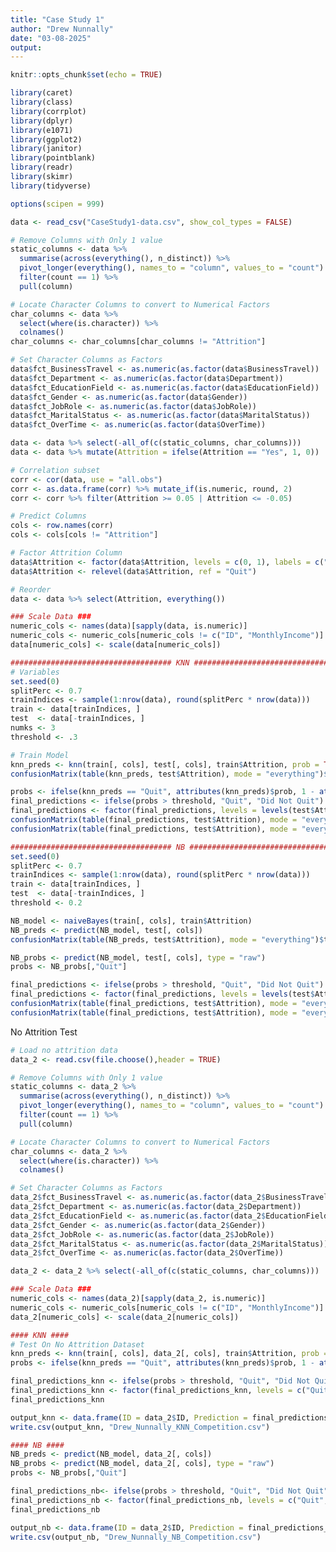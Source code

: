 ---
title: "Case Study 1"
author: "Drew Nunnally"
date: "03-08-2025"
output: 
---

```{r setup, include=FALSE}
knitr::opts_chunk$set(echo = TRUE)
```

```{r packages}
library(caret)
library(class)
library(corrplot)
library(dplyr)
library(e1071)
library(ggplot2)
library(janitor)
library(pointblank)
library(readr)
library(skimr)
library(tidyverse)

options(scipen = 999)
```

```{r import data}
data <- read_csv("CaseStudy1-data.csv", show_col_types = FALSE)
```

```{r data cleaning}
# Remove Columns with Only 1 value
static_columns <- data %>%
  summarise(across(everything(), n_distinct)) %>%
  pivot_longer(everything(), names_to = "column", values_to = "count") %>%
  filter(count == 1) %>%
  pull(column)

# Locate Character Columns to convert to Numerical Factors
char_columns <- data %>%
  select(where(is.character)) %>%
  colnames()
char_columns <- char_columns[char_columns != "Attrition"]

# Set Character Columns as Factors
data$fct_BusinessTravel <- as.numeric(as.factor(data$BusinessTravel))
data$fct_Department <- as.numeric(as.factor(data$Department))
data$fct_EducationField <- as.numeric(as.factor(data$EducationField))
data$fct_Gender <- as.numeric(as.factor(data$Gender))
data$fct_JobRole <- as.numeric(as.factor(data$JobRole))
data$fct_MaritalStatus <- as.numeric(as.factor(data$MaritalStatus))
data$fct_OverTime <- as.numeric(as.factor(data$OverTime))

data <- data %>% select(-all_of(c(static_columns, char_columns)))
data <- data %>% mutate(Attrition = ifelse(Attrition == "Yes", 1, 0)) 

# Correlation subset
corr <- cor(data, use = "all.obs")
corr <- as.data.frame(corr) %>% mutate_if(is.numeric, round, 2)
corr <- corr %>% filter(Attrition >= 0.05 | Attrition <= -0.05)

# Predict Columns
cols <- row.names(corr)
cols <- cols[cols != "Attrition"] 

# Factor Attrition Column
data$Attrition <- factor(data$Attrition, levels = c(0, 1), labels = c("Did Not Quit", "Quit"))
data$Attrition <- relevel(data$Attrition, ref = "Quit")

# Reorder 
data <- data %>% select(Attrition, everything())

### Scale Data ###
numeric_cols <- names(data)[sapply(data, is.numeric)]
numeric_cols <- numeric_cols[numeric_cols != c("ID", "MonthlyIncome")]
data[numeric_cols] <- scale(data[numeric_cols])
```


```{r train model}
#################################### KNN ################################################
# Variables
set.seed(0)
splitPerc <- 0.7
trainIndices <- sample(1:nrow(data), round(splitPerc * nrow(data)))
train <- data[trainIndices, ]
test  <- data[-trainIndices, ]
numks <- 3
threshold <- .3

# Train Model
knn_preds <- knn(train[, cols], test[, cols], train$Attrition, prob = TRUE, k = numks)
confusionMatrix(table(knn_preds, test$Attrition), mode = "everything")$table

probs <- ifelse(knn_preds == "Quit", attributes(knn_preds)$prob, 1 - attributes(knn_preds)$prob)
final_predictions <- ifelse(probs > threshold, "Quit", "Did Not Quit")
final_predictions <- factor(final_predictions, levels = levels(test$Attrition))
confusionMatrix(table(final_predictions, test$Attrition), mode = "everything")
confusionMatrix(table(final_predictions, test$Attrition), mode = "everything")$table

#################################### NB ################################################
set.seed(0)
splitPerc <- 0.7
trainIndices <- sample(1:nrow(data), round(splitPerc * nrow(data)))
train <- data[trainIndices, ]
test  <- data[-trainIndices, ]
threshold <- 0.2

NB_model <- naiveBayes(train[, cols], train$Attrition)
NB_preds <- predict(NB_model, test[, cols])
confusionMatrix(table(NB_preds, test$Attrition), mode = "everything")$table

NB_probs <- predict(NB_model, test[, cols], type = "raw")
probs <- NB_probs[,"Quit"]

final_predictions <- ifelse(probs > threshold, "Quit", "Did Not Quit")
final_predictions <- factor(final_predictions, levels = levels(test$Attrition))
confusionMatrix(table(final_predictions, test$Attrition), mode = "everything")
confusionMatrix(table(final_predictions, test$Attrition), mode = "everything")$table

```

#################### No Attrition Test #########################
################################################################

```{r data}
# Load no attrition data
data_2 <- read.csv(file.choose(),header = TRUE)
```

```{r data cleaning}
# Remove Columns with Only 1 value
static_columns <- data_2 %>%
  summarise(across(everything(), n_distinct)) %>%
  pivot_longer(everything(), names_to = "column", values_to = "count") %>%
  filter(count == 1) %>%
  pull(column)

# Locate Character Columns to convert to Numerical Factors
char_columns <- data_2 %>%
  select(where(is.character)) %>%
  colnames()

# Set Character Columns as Factors
data_2$fct_BusinessTravel <- as.numeric(as.factor(data_2$BusinessTravel))
data_2$fct_Department <- as.numeric(as.factor(data_2$Department))
data_2$fct_EducationField <- as.numeric(as.factor(data_2$EducationField))
data_2$fct_Gender <- as.numeric(as.factor(data_2$Gender))
data_2$fct_JobRole <- as.numeric(as.factor(data_2$JobRole))
data_2$fct_MaritalStatus <- as.numeric(as.factor(data_2$MaritalStatus))
data_2$fct_OverTime <- as.numeric(as.factor(data_2$OverTime))

data_2 <- data_2 %>% select(-all_of(c(static_columns, char_columns)))

### Scale Data ###
numeric_cols <- names(data_2)[sapply(data_2, is.numeric)]
numeric_cols <- numeric_cols[numeric_cols != c("ID", "MonthlyIncome")]
data_2[numeric_cols] <- scale(data_2[numeric_cols])
```

```{r model}
#### KNN ####
# Test On No Attrition Dataset
knn_preds <- knn(train[, cols], data_2[, cols], train$Attrition, prob = TRUE, k = numks)
probs <- ifelse(knn_preds == "Quit", attributes(knn_preds)$prob, 1 - attributes(knn_preds)$prob)

final_predictions_knn <- ifelse(probs > threshold, "Quit", "Did Not Quit")
final_predictions_knn <- factor(final_predictions_knn, levels = c("Quit", "Did Not Quit"))
final_predictions_knn

output_knn <- data.frame(ID = data_2$ID, Prediction = final_predictions_knn)
write.csv(output_knn, "Drew_Nunnally_KNN_Competition.csv")

#### NB ####
NB_preds <- predict(NB_model, data_2[, cols])
NB_probs <- predict(NB_model, data_2[, cols], type = "raw")
probs <- NB_probs[,"Quit"]

final_predictions_nb<- ifelse(probs > threshold, "Quit", "Did Not Quit")
final_predictions_nb <- factor(final_predictions_nb, levels = c("Quit", "Did Not Quit"))
final_predictions_nb

output_nb <- data.frame(ID = data_2$ID, Prediction = final_predictions_nb)
write.csv(output_nb, "Drew_Nunnally_NB_Competition.csv")

```
